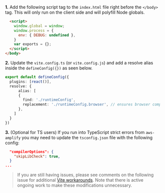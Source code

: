 
**1.** Add the following script tag to the `index.html` file right before the `</body>` tag. This will only run on the client side and will polyfill Node globals.

```html
  <script>
    window.global = window;
    window.process = {
      env: { DEBUG: undefined },
    }
    var exports = {};
  </script>
</body>
```

**2.** Update the `vite.config.ts` (or `vite.config.js`) and add a resolve alias inside the `defineConfig({})` as seen below.

```ts
export default defineConfig({
  plugins: [react()],
  resolve: {
      alias: [
      {
        find: './runtimeConfig',
        replacement: './runtimeConfig.browser', // ensures browser compatible version of AWS JS SDK is used
      },
    ]
  }
})
```

**3.** (Optional for TS users) If you run into TypeScript strict errors from `aws-amplify` you may need to update the `tsconfig.json` file with the following config:

```json
  "compilerOptions": {
    "skipLibCheck": true,
  }
...
```

> If you are still having issues, please see comments on the following issue for additional [Vite workarounds](https://github.com/aws-amplify/amplify-js/issues/9639). Note that there is active ongoing work to make these modifications unnecessary.
